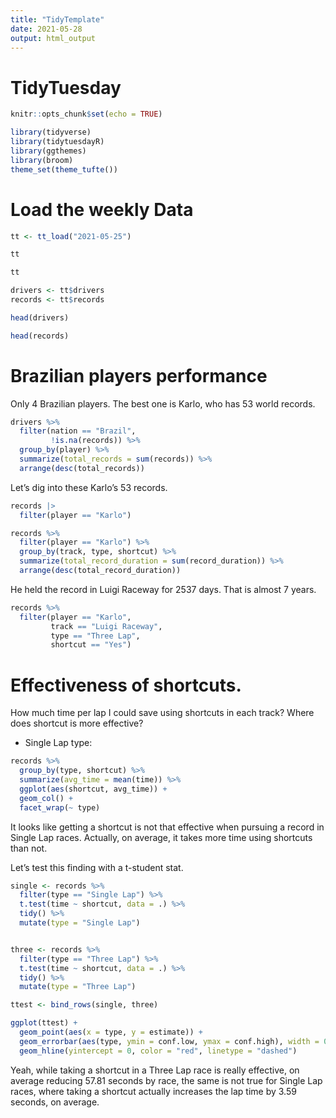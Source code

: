 ```yaml
---
title: "TidyTemplate"
date: 2021-05-28
output: html_output
---
```


# TidyTuesday

```r

knitr::opts_chunk$set(echo = TRUE)

library(tidyverse)
library(tidytuesdayR)
library(ggthemes)
library(broom)
theme_set(theme_tufte())

```

# Load the weekly Data


```r

tt <- tt_load("2021-05-25")

tt
```

```r
tt

drivers <- tt$drivers
records <- tt$records
```

```r
head(drivers)
```

```r
head(records)
```

# Brazilian players performance

Only 4 Brazilian players. The best one is Karlo, who has 53 world records.

```r
drivers %>% 
  filter(nation == "Brazil",
         !is.na(records)) %>% 
  group_by(player) %>% 
  summarize(total_records = sum(records)) %>% 
  arrange(desc(total_records))
```

Let's dig into these Karlo's 53 records.

```r
records |>
  filter(player == "Karlo")
```

```r
records %>% 
  filter(player == "Karlo") %>% 
  group_by(track, type, shortcut) %>% 
  summarize(total_record_duration = sum(record_duration)) %>% 
  arrange(desc(total_record_duration))
```
He held the record in Luigi Raceway for 2537 days. That is almost 7 years.

```r
records %>% 
  filter(player == "Karlo",
         track == "Luigi Raceway",
         type == "Three Lap",
         shortcut == "Yes") 
```

# Effectiveness of shortcuts.

How much time per lap I could save using shortcuts in each track? Where does shortcut is more effective?

- Single Lap type:

```r
records %>% 
  group_by(type, shortcut) %>% 
  summarize(avg_time = mean(time)) %>% 
  ggplot(aes(shortcut, avg_time)) +
  geom_col() +
  facet_wrap(~ type)
```

It looks like getting a shortcut is not that effective when pursuing a record in Single Lap races. Actually, on average, it takes more time using shortcuts than not.

Let's test this finding with a t-student stat.

```r
single <- records %>% 
  filter(type == "Single Lap") %>% 
  t.test(time ~ shortcut, data = .) %>% 
  tidy() %>% 
  mutate(type = "Single Lap")


three <- records %>% 
  filter(type == "Three Lap") %>% 
  t.test(time ~ shortcut, data = .) %>% 
  tidy() %>% 
  mutate(type = "Three Lap") 

ttest <- bind_rows(single, three)

ggplot(ttest) +
  geom_point(aes(x = type, y = estimate)) +
  geom_errorbar(aes(type, ymin = conf.low, ymax = conf.high), width = 0.05) +
  geom_hline(yintercept = 0, color = "red", linetype = "dashed")
```

Yeah, while taking a shortcut in a Three Lap race is really effective, on average reducing 57.81 seconds by race, the same is not true for Single Lap races, where taking a shortcut actually increases the lap time by 3.59 seconds, on average. 


